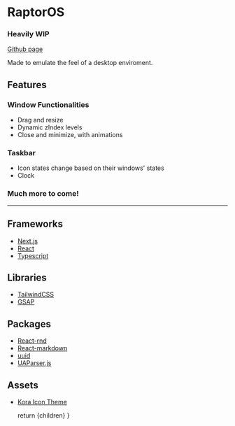 
# RaptorOS

### Heavily WIP

[Github page](https://github.com/Raptor1818/raptorino-next)

Made to emulate the feel of a desktop enviroment. 

## Features

### Window Functionalities
- Drag and resize
- Dynamic zIndex levels
- Close and minimize, with animations
### Taskbar
- Icon states change based on their windows' states
- Clock
### Much more to come!

***

## Frameworks
* [Next.js](https://nextjs.org/)
* [React](https://react.dev/)
* [Typescript](https://www.typescriptlang.org/)

## Libraries
* [TailwindCSS](https://tailwindcss.com/)
* [GSAP](https://gsap.com/)

## Packages
* [React-rnd](https://github.com/bokuweb/react-rnd)
* [React-markdown](https://github.com/remarkjs/react-markdown)
* [uuid](https://github.com/uuidjs/uuid)
* [UAParser.js](https://uaparser.dev/)

## Assets
* [Kora Icon Theme](https://store.kde.org/p/1256209)

  return <MdxLayout>{children}</MdxLayout>
}